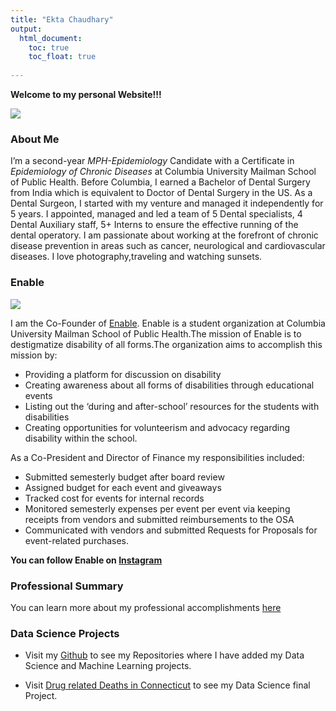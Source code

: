 ```yaml
---
title: "Ekta Chaudhary"
output: 
  html_document:
    toc: true
    toc_float: true
    
---
```

**Welcome to my personal Website!!!**

![](IMG_2820.JPG)

### **About Me**

I'm a second-year _MPH-Epidemiology_ Candidate with a Certificate in _Epidemiology of Chronic Diseases_ at Columbia University Mailman School of Public Health. 
Before Columbia, I earned a Bachelor of Dental Surgery from India which is equivalent to Doctor of Dental Surgery in the US. 
As a Dental Surgeon, I started with my venture and managed it independently for 5 years. I appointed, managed and led a team of 5 Dental specialists, 4 Dental Auxiliary staff, 5+ Interns to ensure the effective running of the dental operatory. 
I am passionate about working at the forefront of chronic disease prevention in areas such as cancer, neurological and cardiovascular diseases.
I love photography,traveling and watching sunsets.


### **Enable**

![](Enable.jpg)

I am the Co-Founder of [Enable](https://mailman-columbia.campuslabs.com/engage/organization/enable).
Enable is a student organization at Columbia University Mailman School of Public Health.The mission of Enable is to destigmatize disability of all forms.The organization aims to accomplish this mission by: 

* Providing a platform for discussion on disability
* Creating awareness about all forms of disabilities through educational events
* Listing out the ‘during and after-school’ resources for the students with disabilities
* Creating opportunities for volunteerism and advocacy regarding disability within the school.

As a Co-President and Director of Finance my responsibilities included:

* Submitted semesterly budget after board review
* Assigned budget for each event and giveaways
* Tracked cost for events for internal records
* Monitored semesterly expenses per event per event via keeping receipts from vendors and submitted reimbursements to the OSA
* Communicated with vendors and submitted Requests for Proposals for event-related purchases.

**You can follow Enable on [Instagram](https://www.instagram.com/enable_at_columbia/)**


### **Professional Summary**

You can learn more about my professional accomplishments [here](about-me.html)

### **Data Science Projects** 

* Visit my [Github](http://github.com/Ekta1489/) to see my Repositories where I have added my Data Science and Machine Learning projects.

* Visit [Drug related Deaths in Connecticut](https://connzhang.github.io/finalproject.io/) to see my Data Science final Project. 

